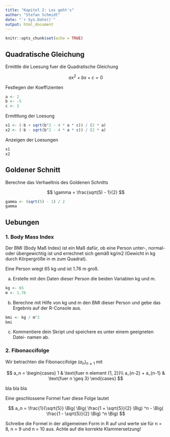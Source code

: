 ```yaml
---
title: "Kapitel 2: Los geht's"
author: "Stefan Schmidt"
date: "`r Sys.Date()`"
output: html_document
---
```


```r
knitr::opts_chunk$set(echo = TRUE)
```



## Quadratische Gleichung

Ermittle die Loesung fuer die Quadratische Gleichung

$$
a x^2 + b x + c = 0
$$

Festlegen der Koeffizienten

```r
a <- 2
b <- -5
c <- 3

```

Ermittlung der Loesung

```r
x1 <- (-b + sqrt(b^2 - 4 * a * c)) / (2 * a)
x2 <- (-b - sqrt(b^2 - 4 * a * c)) / (2 * a)
```

Anzeigen der Loesungen

```r
x1
x2
```


## Goldener Schnitt

Berechne das Verhaeltnis des Goldenen Schnitts

$$
\gamma = \frac{sqrt(5) - 1}{2}
$$

```r
gamma <- (sqrt(5) - 1) / 2
gamma
```


## Uebungen

### 1. Body Mass Index

Der BMI (Body Maß Index) ist ein Maß dafür, ob eine Person unter-, normal- oder übergewichtig ist und errechnet sich gemäß kg/m2 (Gewicht in kg durch Körpergröße in m zum Quadrat).

Eine Person wiegt 65 kg und ist 1.76 m groß.

a) Erstelle mit den Daten dieser Person die beiden Variablen kg und m.

```r
kg <- 65
m <- 1.76
```


b) Berechne mit Hilfe von kg und m den BMI dieser Person und gebe das Ergebnis auf der R-Console aus.

```r
bmi <- kg / m^2
bmi
```

c) Kommentiere dein Skript und speichere es unter einem geeigneten Datei- namen ab.

### 2. Fibonaccifolge

Wir betrachten die Fibonaccifolge $(a_n)_{n \geq 1}$ mit

$$
a_n =
\begin{cases}
    1 & \text{fuer n element {1, 2}}\\
    a_{n-2} + a_{n-1} & \text{fuer n \geq 3}
\end{cases}
$$

bla bla bla

Eine geschlossene Formel fuer diese Folge lautet

$$
a_n = \frac{1}{\sqrt{5}} \Big( \Big( \frac{1 + \sqrt{5}}{2} \Big) ^n - \Big( \frac{1 - \sqrt{5}}{2} \Big) ^n \Big)
$$

Schreibe die Formel in der allgemeinen Form in R auf und werte sie für n = 8, n = 9 und n = 10 aus. Achte auf die korrekte Klammersetzung!